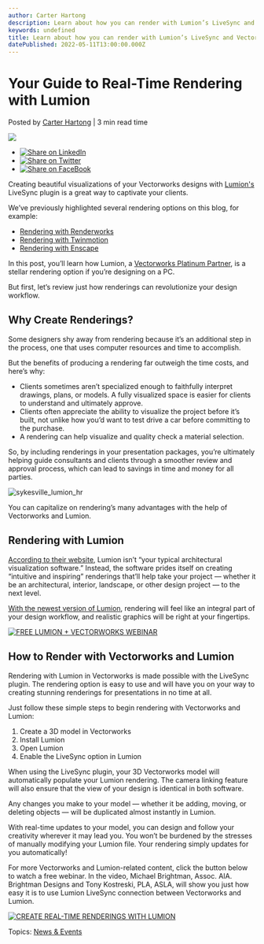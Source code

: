 ```yaml
---
author: Carter Hartong
description: Learn about how you can render with Lumion’s LiveSync and Vectorworks.
keywords: undefined
title: Learn about how you can render with Lumion’s LiveSync and Vectorworks. 
datePublished: 2022-05-11T13:00:00.000Z
---
```

  

# Your Guide to Real-Time Rendering with Lumion

 Posted by [Carter Hartong](https://blog.vectorworks.net/author/carter-hartong) | 3 min read time 

![](https://blog.vectorworks.net/hubfs/Blog%20Images/190329_Michael%20Brightman/sykesville_lumion_hr.jpg) 

* [![Share on LinkedIn](https://2659751.fs1.hubspotusercontent-na1.net/hubfs/2659751/michaelDemo/share-LI.png)](http://www.linkedin.com/shareArticle?mini=true&url=https%3A%2F%2Fblog.vectorworks.net%2Flumion-renderings-with-vectorworks)
* [![Share on Twitter](https://2659751.fs1.hubspotusercontent-na1.net/hubfs/2659751/michaelDemo/share-TW.png)](https://www.twitter.com/share?text=Your%20Guide%20to%20Real-Time%20Rendering%20with%20Lumion&url=https%3A%2F%2Fblog.vectorworks.net%2Flumion-renderings-with-vectorworks&via=PMGTweets)
* [![Share on FaceBook](https://2659751.fs1.hubspotusercontent-na1.net/hubfs/2659751/michaelDemo/share-FB.png)](https://www.facebook.com/sharer/sharer.php?u=https%3A%2F%2Fblog.vectorworks.net%2Flumion-renderings-with-vectorworks)

Creating beautiful visualizations of your Vectorworks designs with [Lumion's](https://lumion.com/whats-new.html?gclid=CjwKCAjw9LSSBhBsEiwAKtf0n1VBKj4M-Zj429flv7QL1f8QPjGojl4d8iMV%5FTZCc7%5FXmdIdwWyTsRoCB68QAvD%5FBwE&gclsrc=aw.ds) LiveSync plugin is a great way to captivate your clients.

We’ve previously highlighted several rendering options on this blog, for example: 
* [Rendering with Renderworks](../../../net/vectorworks/blog/renderworks-renderings-powered-by-maxon.html)
* [Rendering with Twinmotion](../../../net/vectorworks/blog/your-guide-to-rendering-with-twinmotion.html)
* [Rendering with Enscape](../../../net/vectorworks/blog/your-guide-to-real-time-rendering-with-enscape.html)

In this post, you’ll learn how Lumion, a [Vectorworks Platinum Partner](https://www.vectorworks.net/community/partner-network/find-partner), is a stellar rendering option if you’re designing on a PC.

But first, let’s review just how renderings can revolutionize your design workflow.

## Why Create Renderings?

Some designers shy away from rendering because it’s an additional step in the process, one that uses computer resources and time to accomplish.

But the benefits of producing a rendering far outweigh the time costs, and here’s why:

* Clients sometimes aren’t specialized enough to faithfully interpret drawings, plans, or models. A fully visualized space is easier for clients to understand and ultimately approve.
* Clients often appreciate the ability to visualize the project before it’s built, not unlike how you’d want to test drive a car before committing to the purchase.
* A rendering can help visualize and quality check a material selection.

So, by including renderings in your presentation packages, you’re ultimately helping guide consultants and clients through a smoother review and approval process, which can lead to savings in time and money for all parties. 

![sykesville_lumion_hr](https://blog.vectorworks.net/hs-fs/hubfs/Blog%20Images/190329_Michael%20Brightman/sykesville_lumion_hr.jpg?width=1440&name=sykesville_lumion_hr.jpg)

You can capitalize on rendering’s many advantages with the help of Vectorworks and Lumion.

## Rendering with Lumion

[According to their website](https://lumion.com/product.html), Lumion isn’t “your typical architectural visualization software.” Instead, the software prides itself on creating “intuitive and inspiring” renderings that’ll help take your project — whether it be an architectural, interior, landscape, or other design project — to the next level.

[With the newest version of Lumion](https://lumion.com/whats-new.html#content), rendering will feel like an integral part of your design workflow, and realistic graphics will be right at your fingertips.

[![FREE LUMION + VECTORWORKS WEBINAR](https://no-cache.hubspot.com/cta/default/3018241/1edd6684-a2cc-40fc-85f9-07789af17789.png)](https://cta-redirect.hubspot.com/cta/redirect/3018241/1edd6684-a2cc-40fc-85f9-07789af17789) 

## How to Render with Vectorworks and Lumion

Rendering with Lumion in Vectorworks is made possible with the LiveSync plugin. The rendering option is easy to use and will have you on your way to creating stunning renderings for presentations in no time at all. 

Just follow these simple steps to begin rendering with Vectorworks and Lumion:

1. Create a 3D model in Vectorworks
2. Install Lumion
3. Open Lumion
4. Enable the LiveSync option in Lumion

When using the LiveSync plugin, your 3D Vectorworks model will automatically populate your Lumion rendering. The camera linking feature will also ensure that the view of your design is identical in both software.

Any changes you make to your model — whether it be adding, moving, or deleting objects — will be duplicated almost instantly in Lumion. 

With real-time updates to your model, you can design and follow your creativity wherever it may lead you. You won’t be burdened by the stresses of manually modifying your Lumion file. Your rendering simply updates for you automatically!

For more Vectorworks and Lumion-related content, click the button below to watch a free webinar. In the video, Michael Brightman, Assoc. AIA. Brightman Designs and Tony Kostreski, PLA, ASLA, will show you just how easy it is to use Lumion LiveSync connection between Vectorworks and Lumion.

[![CREATE REAL-TIME RENDERINGS WITH LUMION](https://no-cache.hubspot.com/cta/default/3018241/564e14fd-7af9-44a0-9b67-36eaaf9173eb.png)](https://cta-redirect.hubspot.com/cta/redirect/3018241/564e14fd-7af9-44a0-9b67-36eaaf9173eb) 

 Topics: [News & Events](https://blog.vectorworks.net/topic/news-events) 

  
